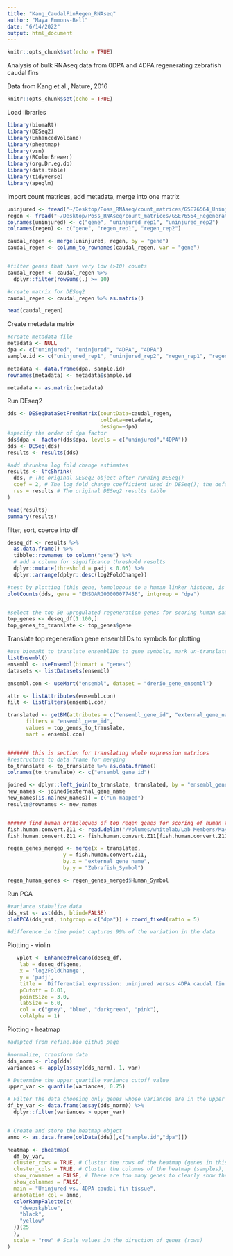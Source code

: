 ```yaml
---
title: "Kang_CaudalFinRegen_RNAseq"
author: "Maya Emmons-Bell"
date: "6/14/2022"
output: html_document
---
```


```r
knitr::opts_chunk$set(echo = TRUE)
```

Analysis of bulk RNAseq data from 0DPA and 4DPA regenerating zebrafish caudal fins 

Data from Kang et al., Nature, 2016

```r
knitr::opts_chunk$set(echo = TRUE)
```

Load libraries 
```r
library(biomaRt)
library(DESeq2)
library(EnhancedVolcano)
library(pheatmap)
library(vsn)
library(RColorBrewer)
library(org.Dr.eg.db)
library(data.table)
library(tidyverse)
library(apeglm)
```

Import count matrices, add metadata, merge into one matrix
```r
uninjured <- fread("~/Desktop/Poss_RNAseq/count_matrices/GSE76564_Uninjured_fin_Control_counts.txt.gz")
regen <- fread("~/Desktop/Poss_RNAseq/count_matrices/GSE76564_Regenerate_fin_counts.txt.gz")
colnames(uninjured) <- c("gene", "uninjured_rep1", "uninjured_rep2")
colnames(regen) <- c("gene", "regen_rep1", "regen_rep2")

caudal_regen <- merge(uninjured, regen, by = "gene")
caudal_regen <- column_to_rownames(caudal_regen, var = "gene") 


#filter genes that have very low (>10) counts 
caudal_regen <- caudal_regen %>%
  dplyr::filter(rowSums(.) >= 10)

#create matrix for DESeq2
caudal_regen <- caudal_regen %>% as.matrix()

head(caudal_regen)
```

Create metadata matrix
```r
#create metadata file 
metadata <- NULL
dpa <- c("uninjured", "uninjured", "4DPA", "4DPA")
sample.id <- c("uninjured_rep1", "uninjured_rep2", "regen_rep1", "regen_rep2")

metadata <- data.frame(dpa, sample.id) 
rownames(metadata) <- metadata$sample.id

metadata <- as.matrix(metadata)
```

Run DEseq2
```r
dds <- DESeqDataSetFromMatrix(countData=caudal_regen, 
                              colData=metadata, 
                              design=~dpa)
#specify the order of dpa factor
dds$dpa <- factor(dds$dpa, levels = c("uninjured","4DPA"))
dds <- DESeq(dds)
results <- results(dds)

#add shrunken log fold change estimates 
results <- lfcShrink(
  dds, # The original DESeq2 object after running DESeq()
  coef = 2, # The log fold change coefficient used in DESeq(); the default is 2.
  res = results # The original DESeq2 results table
)

head(results)
summary(results)

```
filter, sort, coerce into df
```r

deseq_df <- results %>%
  as.data.frame() %>%
  tibble::rownames_to_column("gene") %>%
  # add a column for significance threshold results
  dplyr::mutate(threshold = padj < 0.05) %>%
  dplyr::arrange(dplyr::desc(log2FoldChange))

#test by plotting (this gene, homologous to a human linker histone, is dramatically increased during regeneration)
plotCounts(dds, gene = "ENSDARG00000077456", intgroup = "dpa")


#select the top 50 upregulated regeneration genes for scoring human samples
top_genes <- deseq_df[1:100,]
top_genes_to_translate <- top_genes$gene
```


Translate top regeneration gene ensemblIDs to symbols for plotting
```r

#use biomaRt to translate ensemblIDs to gene symbols, mark un-translated IDs with "NA", drop those columns 
listEnsembl()
ensembl <- useEnsembl(biomart = "genes")
datasets <- listDatasets(ensembl)

ensembl.con <- useMart("ensembl", dataset = "drerio_gene_ensembl")

attr <- listAttributes(ensembl.con)
filt <- listFilters(ensembl.con)

translated <- getBM(attributes = c("ensembl_gene_id", "external_gene_name"), 
      filters = "ensembl_gene_id", 
      values = top_genes_to_translate, 
      mart = ensembl.con)


####### this is section for translating whole expression matrices
#restructure to data frame for merging 
to_translate <- to_translate %>% as.data.frame()
colnames(to_translate) <- c("ensembl_gene_id")

joined <- dplyr::left_join(to_translate, translated, by = "ensembl_gene_id", all.y=TRUE)
new_names <- joined$external_gene_name
new_names[is.na(new_names)] = c("un-mapped")
results@rownames <- new_names


###### find human orthologues of top regen genes for scoring of human tumor samples 
fish.human.convert.Z11 <- read.delim("/Volumes/whitelab/Lab Members/Maya Emmons-Bell/Regeneration scRNAseq/Data/GRCz11_to_HS.txt")
fish.human.convert.Z11 <- fish.human.convert.Z11[fish.human.convert.Z11$DIOPT_Score > 6,]

regen_genes_merged <- merge(x = translated,
                  y = fish.human.convert.Z11,
                  by.x = "external_gene_name",
                  by.y = "Zebrafish_Symbol")

regen_human_genes <- regen_genes_merged$Human_Symbol

```

Run PCA 
```r
#variance stabalize data 
dds_vst <- vst(dds, blind=FALSE)
plotPCA(dds_vst, intgroup = c("dpa")) + coord_fixed(ratio = 5)

#difference in time point captures 99% of the variation in the data

```

Plotting - violin 
```r
   vplot <- EnhancedVolcano(deseq_df,
    lab = deseq_df$gene,
    x = 'log2FoldChange',
    y = 'padj',
    title = 'Differential expression: uninjured versus 4DPA caudal fin',
    pCutoff = 0.01,
    pointSize = 3.0,
    labSize = 6.0,
    col = c("grey", "blue", "darkgreen", "pink"),
    colAlpha = 1) 
```
Plotting - heatmap 
```r
#adapted from refine.bio github page 

#normalize, transform data
dds_norm <- rlog(dds)
variances <- apply(assay(dds_norm), 1, var)

# Determine the upper quartile variance cutoff value
upper_var <- quantile(variances, 0.75)

# Filter the data choosing only genes whose variances are in the upper quartile
df_by_var <- data.frame(assay(dds_norm)) %>%
  dplyr::filter(variances > upper_var)


# Create and store the heatmap object
anno <- as.data.frame(colData(dds)[,c("sample.id","dpa")])

heatmap <- pheatmap(
  df_by_var,
  cluster_rows = TRUE, # Cluster the rows of the heatmap (genes in this case)
  cluster_cols = TRUE, # Cluster the columns of the heatmap (samples),
  show_rownames = FALSE, # There are too many genes to clearly show the labels
  show_colnames = FALSE,
  main = "Uninjured vs. 4DPA caudal fin tissue",
  annotation_col = anno,
  colorRampPalette(c(
    "deepskyblue",
    "black",
    "yellow"
  ))(25
  ),
  scale = "row" # Scale values in the direction of genes (rows)
)

```


